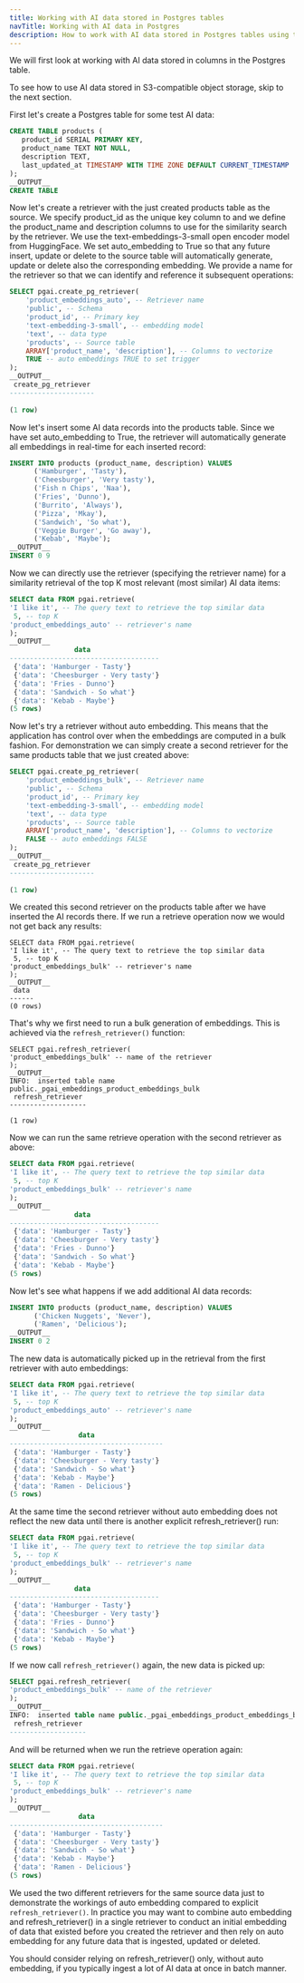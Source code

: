```yaml
---
title: Working with AI data stored in Postgres tables
navTitle: Working with AI data in Postgres
description: How to work with AI data stored in Postgres tables using the pgai extension.
---
```


We will first look at working with AI data stored in columns in the Postgres table. 

To see how to use AI data stored in S3-compatible object storage, skip to the next section.

First let's create a Postgres table for some test AI data: 

```sql
CREATE TABLE products (
   product_id SERIAL PRIMARY KEY,
   product_name TEXT NOT NULL,
   description TEXT,
   last_updated_at TIMESTAMP WITH TIME ZONE DEFAULT CURRENT_TIMESTAMP
);
__OUTPUT__
CREATE TABLE
```


Now let's create a retriever with the just created products table as the source. We specify product_id as the unique key column to and we define the product_name and description columns to use for the similarity search by the retriever. We use the text-embeddings-3-small open encoder model from HuggingFace. We set auto_embedding to True so that any future insert, update or delete to the source table will automatically generate, update or delete also the corresponding embedding. We provide a name for the retriever so that we can identify and reference it subsequent operations:

```sql
SELECT pgai.create_pg_retriever(
    'product_embeddings_auto', -- Retriever name
    'public', -- Schema
    'product_id', -- Primary key
    'text-embedding-3-small', -- embedding model
    'text', -- data type
    'products', -- Source table
    ARRAY['product_name', 'description'], -- Columns to vectorize
    TRUE -- auto embeddings TRUE to set trigger
);
__OUTPUT__
 create_pg_retriever 
---------------------
 
(1 row)
```



Now let's insert some AI data records into the products table. Since we have set auto_embedding to True, the retriever will automatically generate all embeddings in real-time for each inserted record: 

```sql
INSERT INTO products (product_name, description) VALUES
      ('Hamburger', 'Tasty'),
      ('Cheesburger', 'Very tasty'),
      ('Fish n Chips', 'Naa'),
      ('Fries', 'Dunno'),
      ('Burrito', 'Always'),
      ('Pizza', 'Mkay'),
      ('Sandwich', 'So what'),
      ('Veggie Burger', 'Go away'),
      ('Kebab', 'Maybe');
__OUTPUT__
INSERT 0 9
```

Now we can directly use the retriever (specifying the retriever name) for a similarity retrieval of the top K most relevant (most similar) AI data items:

```sql
SELECT data FROM pgai.retrieve(
'I like it', -- The query text to retrieve the top similar data
 5, -- top K
'product_embeddings_auto' -- retriever's name
);
__OUTPUT__
                data                 
-------------------------------------
 {'data': 'Hamburger - Tasty'}
 {'data': 'Cheesburger - Very tasty'}
 {'data': 'Fries - Dunno'}
 {'data': 'Sandwich - So what'}
 {'data': 'Kebab - Maybe'}
(5 rows)
```

Now let's try a retriever without auto embedding. This means that the application has control over when the embeddings are computed in a bulk fashion. For demonstration we can simply create a second retriever for the same products table that we just created above:

```sql
SELECT pgai.create_pg_retriever(
    'product_embeddings_bulk', -- Retriever name
    'public', -- Schema
    'product_id', -- Primary key
    'text-embedding-3-small', -- embedding model
    'text', -- data type
    'products', -- Source table
    ARRAY['product_name', 'description'], -- Columns to vectorize
    FALSE -- auto embeddings FALSE
);
__OUTPUT__
 create_pg_retriever 
---------------------
 
(1 row)
```


We created this second retriever on the products table after we have inserted the AI records there. If we run a retrieve operation now we would not get back any results:

```
SELECT data FROM pgai.retrieve(
'I like it', -- The query text to retrieve the top similar data
 5, -- top K
'product_embeddings_bulk' -- retriever's name
);
__OUTPUT__
 data 
------
(0 rows)
```

That's why we first need to run a bulk generation of embeddings. This is achieved via the `refresh_retriever()` function:

```
SELECT pgai.refresh_retriever(
'product_embeddings_bulk' -- name of the retriever
);
__OUTPUT__
INFO:  inserted table name public._pgai_embeddings_product_embeddings_bulk
 refresh_retriever
-------------------

(1 row)
```

Now we can run the same retrieve operation with the second retriever as above:

```sql
SELECT data FROM pgai.retrieve(
'I like it', -- The query text to retrieve the top similar data
 5, -- top K
'product_embeddings_bulk' -- retriever's name
);
__OUTPUT__
                data                 
-------------------------------------
 {'data': 'Hamburger - Tasty'}
 {'data': 'Cheesburger - Very tasty'}
 {'data': 'Fries - Dunno'}
 {'data': 'Sandwich - So what'}
 {'data': 'Kebab - Maybe'}
(5 rows)
```

Now let's see what happens if we add additional AI data records:

```sql
INSERT INTO products (product_name, description) VALUES
      ('Chicken Nuggets', 'Never'),
      ('Ramen', 'Delicious');
__OUTPUT__
INSERT 0 2
```

The new data is automatically picked up in the retrieval from the first retriever with auto embeddings:

```sql
SELECT data FROM pgai.retrieve(
'I like it', -- The query text to retrieve the top similar data
 5, -- top K
'product_embeddings_auto' -- retriever's name
);
__OUTPUT__
                 data                 
--------------------------------------
 {'data': 'Hamburger - Tasty'}
 {'data': 'Cheesburger - Very tasty'}
 {'data': 'Sandwich - So what'}
 {'data': 'Kebab - Maybe'}
 {'data': 'Ramen - Delicious'}
(5 rows)
```

At the same time the second retriever without auto embedding does not reflect the new data until there is another explicit refresh_retriever() run:

```sql
SELECT data FROM pgai.retrieve(
'I like it', -- The query text to retrieve the top similar data
 5, -- top K
'product_embeddings_bulk' -- retriever's name
);
__OUTPUT__
                data                 
-------------------------------------
 {'data': 'Hamburger - Tasty'}
 {'data': 'Cheesburger - Very tasty'}
 {'data': 'Fries - Dunno'}
 {'data': 'Sandwich - So what'}
 {'data': 'Kebab - Maybe'}
(5 rows)
```

If we now call `refresh_retriever()` again, the new data is picked up:

```sql
SELECT pgai.refresh_retriever(
'product_embeddings_bulk' -- name of the retriever
);
__OUTPUT__
INFO:  inserted table name public._pgai_embeddings_product_embeddings_bulk
 refresh_retriever
-------------------
```

And will be returned when we run the retrieve operation again:

```sql
SELECT data FROM pgai.retrieve(
'I like it', -- The query text to retrieve the top similar data
 5, -- top K
'product_embeddings_bulk' -- retriever's name
);
__OUTPUT__
                 data                 
--------------------------------------
 {'data': 'Hamburger - Tasty'}
 {'data': 'Cheesburger - Very tasty'}
 {'data': 'Sandwich - So what'}
 {'data': 'Kebab - Maybe'}
 {'data': 'Ramen - Delicious'}
(5 rows)
```

We used the two different retrievers for the same source data just to demonstrate the workings of auto embedding compared to explicit `refresh_retriever()`. In practice you may want to combine auto embedding and refresh_retriever() in a single retriever to conduct an initial embedding of data that existed before you created the retriever and then rely on auto embedding for any future data that is ingested, updated or deleted.

You should consider relying on refresh_retriever() only, without auto embedding, if you typically ingest a lot of AI data at once in batch manner.
